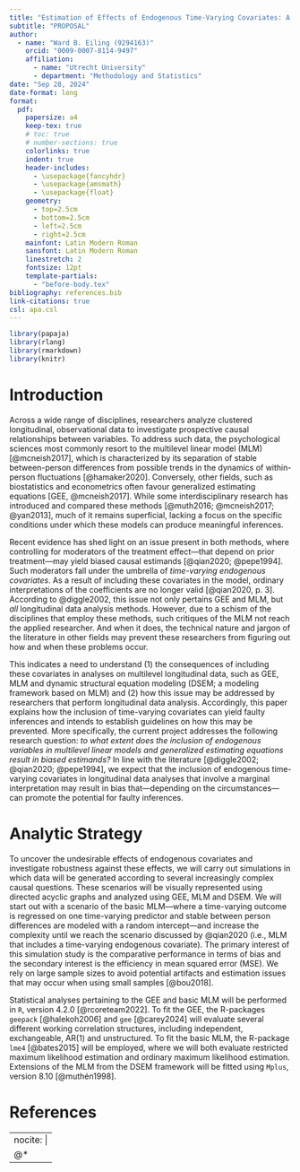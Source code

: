 ```yaml
---
title: "Estimation of Effects of Endogenous Time-Varying Covariates: A Comparison Of Multilevel Modeling and Generalized Estimating Equations"
subtitle: "PROPOSAL" 
author: 
  - name: "Ward B. Eiling (9294163)"
    orcid: "0009-0007-8114-9497"
    affiliation: 
      - name: "Utrecht University"
      - department: "Methodology and Statistics"
date: "Sep 28, 2024"
date-format: long
format: 
  pdf:
    papersize: a4
    keep-tex: true
    # toc: true
    # number-sections: true
    colorlinks: true
    indent: true
    header-includes:
      - \usepackage{fancyhdr}
      - \usepackage{amsmath}
      - \usepackage{float}
    geometry:
      - top=2.5cm
      - bottom=2.5cm
      - left=2.5cm
      - right=2.5cm
    mainfont: Latin Modern Roman
    sansfont: Latin Modern Roman
    linestretch: 2
    fontsize: 12pt
    template-partials: 
      - "before-body.tex"
bibliography: references.bib
link-citations: true
csl: apa.csl
---
```


```{=tex}
\pagestyle{fancy}
  \fancyhead{}
  \fancyhead[L]{PROPOSAL}

\floatplacement{figure}{H} % Place all figures exactly "here"
```
```r
library(papaja)
library(rlang)
library(rmarkdown)
library(knitr)
```

\newpage

# Introduction

<!-- -   Start with a paragraph describing a problem in the real-life world (so that a BoS member not familiar with statistics understands why you are pursuing research in this direction); -->

Across a wide range of disciplines, researchers analyze clustered longitudinal, observational data to investigate prospective causal relationships between variables. To address such data, the psychological sciences most commonly resort to the multilevel linear model (MLM) [@mcneish2017], which is characterized by its separation of stable between-person differences from possible trends in the dynamics of within-person fluctuations [@hamaker2020]. Conversely, other fields, such as biostatistics and econometrics often favour generalized estimating equations [GEE, @mcneish2017]. While some interdisciplinary research has introduced and compared these methods [@muth2016; @mcneish2017; @yan2013], much of it remains superficial, lacking a focus on the specific conditions under which these models can produce meaningful inferences.

<!-- -   Then, add a paragraph describing what is known in the literature; -->

Recent evidence has shed light on an issue present in both methods, where controlling for moderators of the treatment effect—that depend on prior treatment—may yield biased causal estimands [@qian2020; @pepe1994]. Such moderators fall under the umbrella of *time-varying endogenous covariates*. As a result of including these covariates in the model, ordinary interpretations of the coefficients are no longer valid [@qian2020, p. 3]. According to @diggle2002, this issue not only pertains GEE and MLM, but *all* longitudinal data analysis methods. However, due to a schism of the disciplines that employ these methods, such critiques of the MLM not reach the applied researcher. And when it does, the technical nature and jargon of the literature in other fields may prevent these researchers from figuring out how and when these problems occur.

<!-- -   Also, describe what is not known and which gap you will address in your thesis; End with a clear research question and, if applicable, your hypothesis (for confirmatory research questions – it should be a testable hypothesis) or expectations (for exploratory research questions – can be much vaguer because of the explorative nature of the question). -->

This indicates a need to understand (1) the consequences of including these covariates in analyses on multilevel longitudinal data, such as GEE, MLM and dynamic structural equation modeling (DSEM; a modeling framework based on MLM) and (2) how this issue may be addressed by researchers that perform longitudinal data analysis. Accordingly, this paper explains how the inclusion of time-varying covariates can yield faulty inferences and intends to establish guidelines on how this may be prevented. More specifically, the current project addresses the following research question: *to what extent does the inclusion of endogenous variables in multilevel linear models and generalized estimating equations result in biased estimands?* In line with the literature [@diggle2002; @qian2020; @pepe1994], we expect that the inclusion of endogenous time-varying covariates in longitudinal data analyses that involve a marginal interpretation may result in bias that—depending on the circumstances—can promote the potential for faulty inferences.

<!-- It would be interesting to compare the RI-CLPM to the CLPM, as the former is said to be superior in addressing certain confounders, but could it also be more susceptible to time-varying moderators? -->

# Analytic Strategy

<!-- -   Describe how you are planning to answer your research question and how to test your hypothesis or explore your question. Be as specific as possible and preferably use an illustration to help the reader understand how all your plans connect. -->

<!-- -   Also, include information on what data you are going to use and if you already have ethical consent. If you do already have consent, putting the FETC case number on your front page also suffices. -->

<!-- -   Describe what software/packages you will use. -->

To uncover the undesirable effects of endogenous covariates and investigate robustness against these effects, we will carry out simulations in which data will be generated according to several increasingly complex causal questions. These scenarios will be visually represented using directed acyclic graphs and analyzed using GEE, MLM and DSEM. We will start out with a scenario of the basic MLM---where a time-varying outcome is regressed on one time-varying predictor and stable between person differences are modeled with a random intercept---and increase the complexity until we reach the scenario discussed by @qian2020 (i.e., MLM that includes a time-varying endogenous covariate). The primary interest of this simulation study is the comparative performance in terms of bias and the secondary interest is the efficiency in mean squared error (MSE). We rely on large sample sizes to avoid potential artifacts and estimation issues that may occur when using small samples [@bou2018].

Statistical analyses pertaining to the GEE and basic MLM will be performed in `R`, version 4.2.0 [@rcoreteam2022]. To fit the GEE, the R-packages `geepack` [@halekoh2006] and `gee` [@carey2024] will evaluate several different working correlation structures, including independent, exchangeable, AR(1) and unstructured. To fit the basic MLM, the R-package `lme4` [@bates2015] will be employed, where we will both evaluate restricted maximum likelihood estimation and ordinary maximum likelihood estimation. Extensions of the MLM from the DSEM framework will be fitted using `Mplus`, version 8.10 [@muthén1998].

\newpage

# References

<!-- -   Add a reference list for the literature used in the text – you can use the formatting style of the chosen journal, but this is not mandatory. -->

<!-- -   Add about 20 extra references that will be used for the thesis (you do not have to have read these already). -->

<!-- I have enough resources -->

<!-- ::: {#refs} -->

<!-- ::: -->

---
nocite: |
  @*
---
